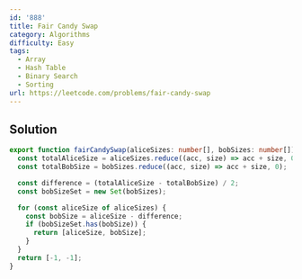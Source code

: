 ```yaml
---
id: '888'
title: Fair Candy Swap
category: Algorithms
difficulty: Easy
tags:
  - Array
  - Hash Table
  - Binary Search
  - Sorting
url: https://leetcode.com/problems/fair-candy-swap
---
```


## Solution

```typescript showLineNumbers
export function fairCandySwap(aliceSizes: number[], bobSizes: number[]): number[] {
  const totalAliceSize = aliceSizes.reduce((acc, size) => acc + size, 0);
  const totalBobSize = bobSizes.reduce((acc, size) => acc + size, 0);

  const difference = (totalAliceSize - totalBobSize) / 2;
  const bobSizeSet = new Set(bobSizes);

  for (const aliceSize of aliceSizes) {
    const bobSize = aliceSize - difference;
    if (bobSizeSet.has(bobSize)) {
      return [aliceSize, bobSize];
    }
  }
  return [-1, -1];
}
```
